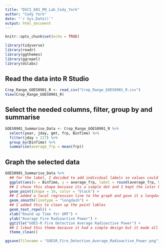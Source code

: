 ```yaml
---
title: "DSCI_601_M9_Lab_Cody_York"
author: "Cody York"
date: "`r Sys.Date()`"
output: html_document
---
```


```r
knitr::opts_chunk$set(echo = TRUE)

library(tidyverse)
library(readr)
library(ggthemes)
library(ggrepel)
library(dslabs)

```

## Read the data into R Studio

```r

Crop_Range_GOES0901_R <- read_csv("Crop_Range_GOES0901_R.csv")
View(Crop_Range_GOES0901_R)

```

## Select the needed columns, filter, group by and summarise

```r

GOES0901_Summarise_Data <- Crop_Range_GOES0901_R %>%
  select(year, jday, gmt, frp, BinTime) %>%
  filter(jday > 227) %>%
  group_by(BinTime) %>%
  summarise(average_frp = mean(frp))

```

## Graph the selected data

```r

GOES0901_Summarise_Data %>%
  ## for the label, I decided to add individual labels so values could be quickly identified. In this case I decided to round the numbers to whole to clean the graph up
  ggplot(aes(x = BinTime, y = average_frp, label = round(average_frp, 0))) +
  ## I chose this shape becuase its a simple dot and I kept the color black for simplicity.
  geom_point(shape = 19, color = "black") +
  ## I added a local regression line to the graph and gave it a longdash line so it seems like something extra and not part of the data.
  geom_smooth(linetype = "longdash") +
  ## I added this to clean up the point lables
  geom_text_repel() +
  xlab("Round up Time for GMT") +
  ylab("Average Fire Radioactive Power") +
  ggtitle("GOES-R Fire Detection Average Radioactive Power") +
  ## I liked this theme because it had a simple design but it made all my lables the correct size to fit the graph the best.
  theme_clean()

ggsave(filename = "GOESR_Fire_Detection_Average_Radioactive_Power.png")

```

